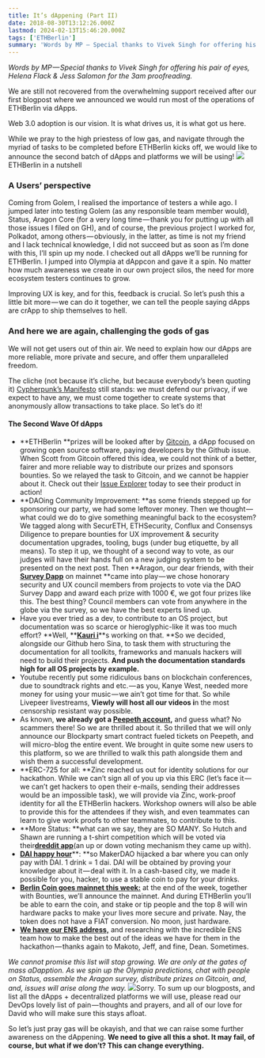 ```yaml
---
title: It’s dAppening (Part II)
date: 2018-08-30T13:12:26.000Z
lastmod: 2024-02-13T15:46:20.000Z
tags: ['ETHBerlin']
summary: 'Words by MP — Special thanks to Vivek Singh for offering his pair of eyes, Helena Flack & Jess Salomon for the 3am proof-reading.'
---
```


_Words by MP — Special thanks to Vivek Singh for offering his pair of eyes, Helena Flack & Jess Salomon for the 3am proofreading._

We are still not recovered from the overwhelming support received after our first blogpost where we announced we would run most of the operations of ETHBerlin via dApps.

Web 3.0 adoption is our vision. It is what drives us, it is what got us here.

While we pray to the high priestess of low gas, and navigate through the myriad of tasks to be completed before ETHBerlin kicks off, we would like to announce the second batch of dApps and platforms we will be using!
![](https://cdn-images-1.medium.com/max/800/1*1P0ENZPnswusR-Y63K3J6Q.jpeg)ETHBerlin in a nutshell

### **A Users’ perspective**

Coming from Golem, I realised the importance of testers a while ago. I jumped later into testing Golem (as any responsible team member would), Status, Aragon Core (for a very long time — thank you for putting up with all those issues I filed on GH), and of course, the previous project I worked for, Polkadot, among others — obviously, in the latter, as time is not my friend and I lack technical knowledge, I did not succeed but as soon as I’m done with this, I’ll spin up my node. I checked out all dApps we’ll be running for ETHBerlin. I jumped into Olympia at dAppcon and gave it a spin. No matter how much awareness we create in our own project silos, the need for more ecosystem testers continues to grow.

Improving UX is key, and for this, feedback is crucial. So let’s push this a little bit more — we can do it together, we can tell the people saying dApps are crApp to ship themselves to hell.

### **And here we are again, challenging the gods of gas**

We will not get users out of thin air. We need to explain how our dApps are more reliable, more private and secure, and offer them unparalleled freedom.

The cliche (not because it’s cliche, but because everybody’s been quoting it) [Cypherpunk’s Manifesto](https://www.activism.net/cypherpunk/manifesto.html) still stands: we must defend our privacy, if we expect to have any, we must come together to create systems that anonymously allow transactions to take place. So let’s do it!

#### **The Second Wave Of dApps**

- **ETHBerlin **prizes will be looked after by [Gitcoin](http://gitcoin.co/), a dApp focused on growing open source software, paying developers by the Github issue. When Scott from Gitcoin offered this idea, we could not think of a better, fairer and more reliable way to distribute our prizes and sponsors bounties. So we relayed the task to Gitcoin, and we cannot be happier about it. Check out their [Issue Explorer](http://gitcoin.co/explorer) today to see their product in action!
- **DAOing Community Improvement: **as some friends stepped up for sponsoring our party, we had some leftover money. Then we thought — what could we do to give something meaningful back to the ecosystem? We tagged along with SecurETH, ETHSecurity, Conflux and Consensys Diligence to prepare bounties for UX improvement & security documentation upgrades, tooling, bugs (under bug etiquette, by all means). To step it up, we thought of a second way to vote, as our judges will have their hands full on a new judging system to be presented on the next post. Then **Aragon, our dear friends, with their **[**Survey Dapp**](https://blog.aragon.org/aragon-launches-survey-app-on-mainnet-ed5eefeb66f5/)** on mainnet **came into play — we chose honorary security and UX council members from projects to vote via the DAO Survey Dapp and award each prize with 1000 €, we got four prizes like this. The best thing? Council members can vote from anywhere in the globe via the survey, so we have the best experts lined up.
- Have you ever tried as a dev, to contribute to an OS project, but documentation was so scarce or hieroglyphic-like it was too much effort? **Well, **[**Kauri i**](http://kauri.io/)**s working on that. **So we decided, alongside our Github hero Sina, to task them with structuring the documentation for all toolkits, frameworks and manuals hackers will need to build their projects. **And push the documentation standards high for all OS projects by example.**
- Youtube recently put some ridiculous bans on blockchain conferences, due to soundtrack rights and etc. — as you, Kanye West, needed more money for using your music — we ain’t got time for that. So while Livepeer livestreams, **Viewly will host all our videos i**n the most censorship resistant way possible.
- As known, **we already got a **[**Peepeth account**](https://peepeth.com/ethberlin)**,** and guess what? No scammers there! So we are thrilled about it. So thrilled that we will only announce our Blockparty smart contract fueled tickets on Peepeth, and will micro-blog the entire event. We brought in quite some new users to this platform, so we are thrilled to walk this path alongside them and wish them a successful development.
- **ERC-725 for all: **Zinc reached us out for identity solutions for our hackathon. While we can’t sign all of you up via this ERC (let’s face it — we can’t get hackers to open their e-mails, sending their addresses would be an impossible task), we will provide via Zinc, work-proof identity for all the ETHBerlin hackers. Workshop owners will also be able to provide this for the attendees if they wish, and even teammates can learn to give work proofs to other teammates, to contribute to this.
- **More Status: **what can we say, they are SO MANY. So Hutch and Shawn are running a t-shirt competition which will be voted via their[**dreddit app**](https://github.com/status-im/dreddit-dapp)(an up or down voting mechanism they came up with).
- [**DAI happy hour**](https://dai.makerdao.com/)**: **so MakerDAO hijacked a bar where you can only pay with DAI. 1 drink = 1 dai. DAI will be obtained by proving your knowledge about it — deal with it. In a cash-based city, we made it possible for you, hacker, to use a stable coin to pay for your drinks.
- [**Berlin Coin goes mainnet this week:**](http://bounties.network) at the end of the week, together with Bounties, we’ll announce the mainnet. And during ETHBerlin you’ll be able to earn the coin, and stake or tip people and the top 8 will win hardware packs to make your lives more secure and private. Nay, the token does not have a FIAT conversion. No moon, just hardware.
- [**We have our ENS address,**](http://ens.domains) and researching with the incredible ENS team how to make the best out of the ideas we have for them in the hackathon — thanks again to Makoto, Jeff, and fine, Dean. Sometimes.

_We cannot promise this list will stop growing. We are only at the gates of mass aDapption. As we spin up the Olympia predictions, chat with people on Status, assemble the Aragon survey, distribute prizes on Gitcoin, and, and, issues will arise along the way._
![](https://cdn-images-1.medium.com/max/800/1*xOe90cxmXaO1vmXvVeiB8g.jpeg)Sorry.
To sum up our blogposts, and list all the dApps + decentralized platforms we will use, please read our DevOps lovely list of pain — thoughts and prayers, and all of our love for David who will make sure this stays afloat.

So let’s just pray gas will be okayish, and that we can raise some further awareness on the dAppening. **We need to give all this a shot. It may fail, of course, but what if we don’t? This can change everything.**
